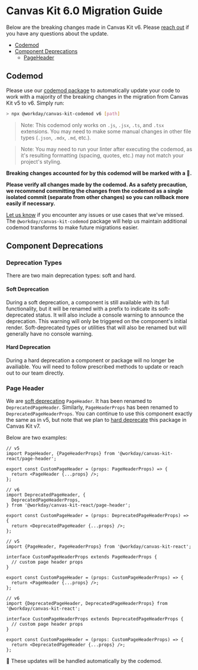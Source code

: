 
<Meta title="Welcome/Migration Guides/v6.0" />

# Canvas Kit 6.0 Migration Guide

Below are the breaking changes made in Canvas Kit v6. Please
[reach out](https://github.com/Workday/canvas-kit/issues/new?labels=bug&template=bug.md) if you have
any questions about the update.

- [Codemod](#codemod)
- [Component Deprecations](#component-deprecations)
  - [PageHeader](#page-header)

## Codemod

Please use our [codemod package](https://github.com/Workday/canvas-kit/tree/master/modules/codemod)
to automatically update your code to work with a majority of the breaking changes in the migration
from Canvas Kit v5 to v6. Simply run:

```sh
> npx @workday/canvas-kit-codemod v6 [path]
```

> Note: This codemod only works on `.js`, `.jsx`, `.ts`, and `.tsx` extensions. You may need to make
> some manual changes in other file types (`.json`, `.mdx`, `.md`, etc.).

> Note: You may need to run your linter after executing the codemod, as it's resulting formatting
> (spacing, quotes, etc.) may not match your project's styling.

**Breaking changes accounted for by this codemod will be marked with a 🤖.**

**Please verify all changes made by the codemod. As a safety precaution, we recommend committing the
changes from the codemod as a single isolated commit (separate from other changes) so you can
rollback more easily if necessary.**

[Let us know](https://github.com/Workday/canvas-kit/issues/new?labels=bug&template=bug.md) if you
encounter any issues or use cases that we've missed. The `@workday/canvas-kit-codemod` package will
help us maintain additional codemod transforms to make future migrations easier.

## Component Deprecations

### Deprecation Types

There are two main deprecation types: soft and hard.

#### Soft Deprecation

During a soft deprecation, a component is still available with its full functionality, but it will
be renamed with a prefix to indicate its soft-deprecated status. It will also include a console
warning to announce the deprecation. This warning will only be triggered on the component's initial
render. Soft-deprecated types or utilities that will also be renamed but will generally have no
console warning.

#### Hard Deprecation

During a hard deprecation a component or package will no longer be availiable. You will need to
follow prescribed methods to update or reach out to our team directly.

### Page Header

We are [soft deprecating](#soft-deprecation) `PageHeader`. It has been renamed to
`DeprecatedPageHeader`. Similarly, `PageHeaderProps` has been renamed to
`DeprecatedPageHeaderProps`. You can continue to use this component exactly the same as in v5, but
note that we plan to [hard deprecate](#hard-deprecation) this package in Canvas Kit v7.

Below are two examples:

```tsx
// v5
import PageHeader, {PageHeaderProps} from '@workday/canvas-kit-react/page-header';

export const CustomPageHeader = (props: PageHeaderProps) => {
  return <PageHeader {...props} />;
};

// v6
import DeprecatedPageHeader, {
  DeprecatedPageHeaderProps,
} from '@workday/canvas-kit-react/page-header';

export const CustomPageHeader = (props: DeprecatedPageHeaderProps) => {
  return <DeprecatedPageHeader {...props} />;
};
```

```tsx
// v5
import {PageHeader, PageHeaderProps} from '@workday/canvas-kit-react';

interface CustomPageHeaderProps extends PageHeaderProps {
  // custom page header props
}

export const CustomPageHeader = (props: CustomPageHeaderProps) => {
  return <PageHeader {...props} />;
};

// v6
import {DeprecatedPageHeader, DeprecatedPageHeaderProps} from '@workday/canvas-kit-react';

interface CustomPageHeaderProps extends DeprecatedPageHeaderProps {
  // custom page header props
}

export const CustomPageHeader = (props: CustomPageHeaderProps) => {
  return <DeprecatedPageHeader {...props} />;
};
```

🤖 These updates will be handled automatically by the codemod.
